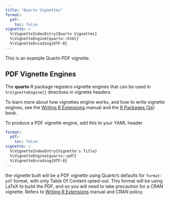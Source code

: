```yaml
---
title: "Quarto Vignettes"
format:
  pdf:
    toc: false
vignette: >
  %\VignetteIndexEntry{Quarto Vignettes}
  %\VignetteEngine{quarto::html}
  %\VignetteEncoding{UTF-8}
---
```


This is an example Quarto PDF vignette.

## PDF Vignette Engines

The **quarto** R package registers vignette engines that can be used in `%\VignetteEngine{}` directives in vignette headers. 

To learn more about how vignettes engine works, and how to write vignette engines, see the [Writing R Extensions](https://cran.r-project.org/doc/manuals/r-release/R-exts.html#Non_002dSweave-vignettes) manual and the [R Packages (2e)](https://r-pkgs.org/vignettes.html) book.


To produce a PDF vignette engine, add this to your YAML header

```yaml
format: 
  pdf:
    toc: false
vignette: >
  %\VignetteIndexEntry{Vignette's Title}
  %\VignetteEngine{quarto::pdf}
  %\VignetteEncoding{UTF-8}
---
```

the vignette built will be a PDF vignette using Quarto's defaults for `format: pdf` format, with only Table Of Content opted-out. This format will be using LaTeX to build the PDF, and so you will need to take precaution for a CRAN vignette. Refers to [Writing R Extensions](https://cran.r-project.org/doc/manuals/r-release/R-exts.html#Non_002dSweave-vignettes) manual and CRAN policy.

